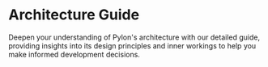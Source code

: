 # Architecture Guide

Deepen your understanding of Pylon's architecture with our detailed guide, providing insights into its design principles and inner workings to help you make informed development decisions.